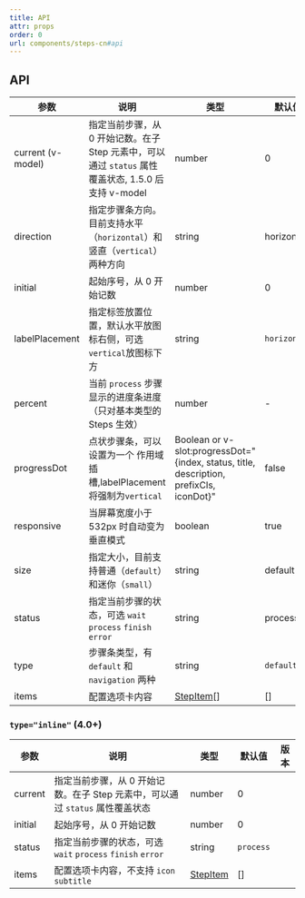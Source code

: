 ```yaml
---
title: API
attr: props
order: 0
url: components/steps-cn#api
---
```



## API

| 参数 | 说明 | 类型 | 默认值 | 版本 |
| --- | --- | --- | --- | --- |
| current (v-model) | 指定当前步骤，从 0 开始记数。在子 Step 元素中，可以通过 `status` 属性覆盖状态, 1.5.0 后支持 v-model | number | 0 |  |
| direction | 指定步骤条方向。目前支持水平（`horizontal`）和竖直（`vertical`）两种方向 | string | horizontal |  |
| initial | 起始序号，从 0 开始记数 | number | 0 |  |
| labelPlacement | 指定标签放置位置，默认水平放图标右侧，可选`vertical`放图标下方 | string | `horizontal` |  |
| percent | 当前 `process` 步骤显示的进度条进度（只对基本类型的 Steps 生效） | number | - | 3.0 |
| progressDot | 点状步骤条，可以设置为一个 作用域插槽,labelPlacement 将强制为`vertical` | Boolean or v-slot:progressDot="{index, status, title, description, prefixCls, iconDot}" | false |  |
| responsive | 当屏幕宽度小于 532px 时自动变为垂直模式 | boolean | true | 3.0 |
| size | 指定大小，目前支持普通（`default`）和迷你（`small`） | string | default |  |
| status | 指定当前步骤的状态，可选 `wait` `process` `finish` `error` | string | process |  |
| type | 步骤条类型，有 `default` 和 `navigation` 两种 | string | `default` | 1.5.0 |
| items | 配置选项卡内容 | [StepItem](#stepsstep)[] | [] |  |

### `type="inline"` (4.0+)

| 参数 | 说明 | 类型 | 默认值 | 版本 |
| --- | --- | --- | --- | --- |
| current | 指定当前步骤，从 0 开始记数。在子 Step 元素中，可以通过 `status` 属性覆盖状态 | number | 0 |  |
| initial | 起始序号，从 0 开始记数 | number | 0 |  |
| status | 指定当前步骤的状态，可选 `wait` `process` `finish` `error` | string | `process` |  |
| items | 配置选项卡内容，不支持 `icon` `subtitle` | [StepItem](#stepsstep) | [] |  |
